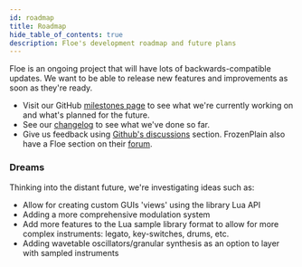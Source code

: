 ```yaml
---
id: roadmap
title: Roadmap
hide_table_of_contents: true
description: Floe's development roadmap and future plans
---
```


<!--
SPDX-FileCopyrightText: 2025 Sam Windell
SPDX-License-Identifier: CC-BY-SA-4.0
-->

Floe is an ongoing project that will have lots of backwards-compatible updates. We want to be able to release new features and improvements as soon as they're ready.

- Visit our GitHub [milestones page](https://github.com/floe-audio/Floe/milestones?sort=title&direction=asc) to see what we're currently working on and what's planned for the future.
- See our [changelog](/docs/changelog) to see what we've done so far.
- Give us feedback using [Github's discussions](https://github.com/floe-audio/Floe/discussions) section. FrozenPlain also have a Floe section on their [forum](https://forum.frozenplain.com/t/floe).

### Dreams
Thinking into the distant future, we're investigating ideas such as:
- Allow for creating custom GUIs 'views' using the library Lua API
- Adding a more comprehensive modulation system
- Add more features to the Lua sample library format to allow for more complex instruments: legato, key-switches, drums, etc.
- Adding wavetable oscillators/granular synthesis as an option to layer with sampled instruments
